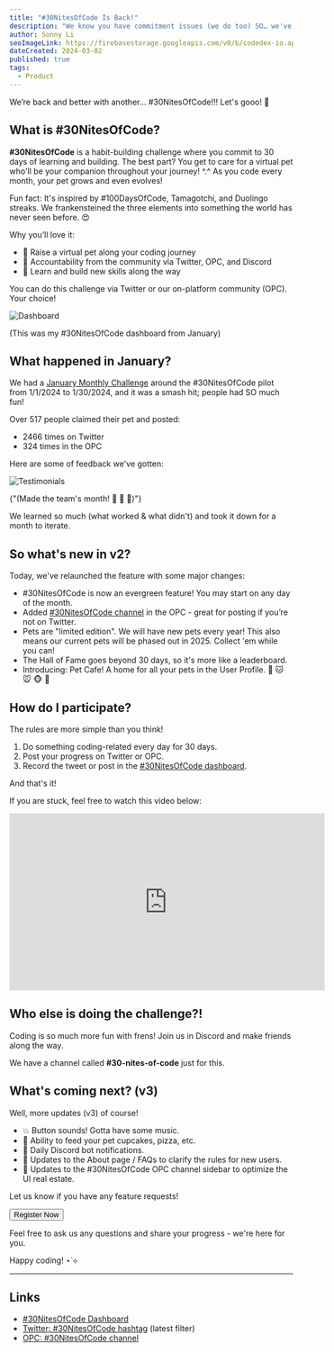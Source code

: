```yaml
---
title: "#30NitesOfCode Is Back!"
description: "We know you have commitment issues (we do too) SO… we've re-launched #30NitesOfCode where you commit to 30 days of learning and building while raising your virtual pet! 🐣"
author: Sonny Li
seoImageLink: https://firebasestorage.googleapis.com/v0/b/codedex-io.appspot.com/o/blogs%2F30-nites-of-code%2Fbanner.gif?alt=media&token=4e2f7873-a806-4b96-beaa-3b270796d187
dateCreated: 2024-03-02
published: true
tags:
  - Product
---
```


We’re back and better with another... #30NitesOfCode!!! Let's gooo! 👾 

## What is #30NitesOfCode?

**#30NitesOfCode** is a habit-building challenge where you commit to 30 days of learning and building. The best part? You get to care for a virtual pet who'll be your companion throughout your journey! ^.^ As you code every month, your pet grows and even evolves!

Fun fact: It's inspired by #100DaysOfCode, Tamagotchi, and Duolingo streaks. We frankensteined the three elements into something the world has never seen before. 😍

Why you’ll love it:

- 🥚 Raise a virtual pet along your coding journey
- 🐣 Accountability from the community via Twitter, OPC, and Discord
- 🐥 Learn and build new skills along the way

You can do this challenge via Twitter or our on-platform community (OPC). Your choice!

![Dashboard](https://imgur.com/oUoVbtj.gif)
<div style={{textAlign: "center"}}>(This was my #30NitesOfCode dashboard from January)</div>


## What happened in January?

We had a [January Monthly Challenge](https://www.codedex.io/community/monthly-challenge/january-2024) around the #30NitesOfCode pilot from 1/1/2024 to 1/30/2024, and it was a smash hit; people had SO much fun! 

Over 517 people claimed their pet and posted:

- 2466 times on Twitter
- 324 times in the OPC

Here are some of feedback we've gotten:

![Testimonials](https://imgur.com/ZgRa50L.png)
<div style={{textAlign: "center"}}>{"(Made the team's month! 🫶 🫶 🫶)"}</div>

We learned so much (what worked & what didn't) and took it down for a month to iterate.


## So what's new in v2?

Today, we've relaunched the feature with some major changes:

- #30NitesOfCode is now an evergreen feature! You may start on any day of the month.
- Added [#30NitesOfCode channel](https://www.codedex.io/community/30-nites-of-code) in the OPC - great for posting if you’re not on Twitter.
- Pets are "limited edition". We will have new pets every year! This also means our current pets will be phased out in 2025. Collect 'em while you can!
- The Hall of Fame goes beyond 30 days, so it's more like a leaderboard.
- Introducing: Pet Cafe! A home for all your pets in the User Profile. 🐶 🐱 🐭 🐵 🐸


## How do I participate?

The rules are more simple than you think!

1) Do something coding-related every day for 30 days.
2) Post your progress on Twitter or OPC.
3) Record the tweet or post in the [#30NitesOfCode dashboard](https://www.codedex.io/30-nites-of-code).

And that's it! 

If you are stuck, feel free to watch this video below:

<iframe width="560" height="315" src="https://www.youtube.com/embed/8zuuj3zKOZI?si=6RJFw48x3F2EEQ1H" title="YouTube video player" frameBorder="0" allow="accelerometer; autoplay; clipboard-write; encrypted-media; gyroscope; picture-in-picture; web-share" allowFullScreen></iframe>


## Who else is doing the challenge?!

Coding is so much more fun with frens! Join us in Discord and make friends along the way.

We have a channel called **#30-nites-of-code** just for this.


## What's coming next? (v3)

Well, more updates (v3) of course!

- 💥 Button sounds! Gotta have some music.
- 🧁 Ability to feed your pet cupcakes, pizza, etc.
- 🔔 Daily Discord bot notifications.
- 🫶 Updates to the About page / FAQs to clarify the rules for new users.
- 🥚 Updates to the #30NitesOfCode OPC channel sidebar to optimize the UI real estate.

Let us know if you have any feature requests! 

<div style={{ display: "flex", justifyContent: "center", marginBottom: "1.2rem", transform: "scale(.9)" }}>
  <a style={{ all: "unset" }} href="https://www.codedex.io/30-nites-of-code" target="_blank" and rel="noopener noreferrer"><Button variant="yellow">Register Now</Button></a>
</div>

Feel free to ask us any questions and share your progress - we're here for you.

Happy coding! ⋆˙⟡

---

## Links

- [#30NitesOfCode Dashboard](https://www.codedex.io/30-nites-of-code)
- [Twitter: #30NitesOfCode hashtag](https://twitter.com/hashtag/30NitesOfCode?src=hashtag_click&f=live) (latest filter)
- [OPC: #30NitesOfCode channel](https://www.codedex.io/community/30-nites-of-code)
